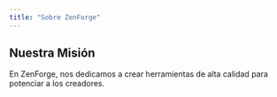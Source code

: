 ```yaml
---
title: "Sobre ZenForge"
---
```


## Nuestra Misión

En ZenForge, nos dedicamos a crear herramientas de alta calidad para potenciar a los creadores.